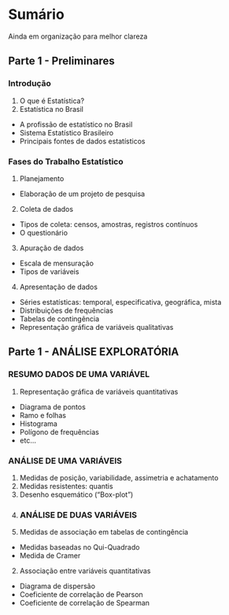 # Sumário {.title-page}

Ainda em organização para melhor clareza

## Parte 1 - Preliminares

### Introdução

1. O que é Estatística?
2. Estatística no Brasil  
  - A profissão de estatístico no Brasil  
  - Sistema Estatístico Brasileiro  
  - Principais fontes de dados estatísticos

### Fases do Trabalho Estatístico

1. Planejamento  
  - Elaboração de um projeto de pesquisa
2. Coleta de dados  
  - Tipos de coleta: censos, amostras, registros contínuos  
  - O questionário
3. Apuração de dados  
  - Escala de mensuração  
  - Tipos de variáveis
4. Apresentação de dados  
  - Séries estatísticas: temporal, especificativa, geográfica, mista  
  - Distribuições de frequências  
  - Tabelas de contingência  
  - Representação gráfica de variáveis qualitativas

## Parte 1 - ANÁLISE EXPLORATÓRIA

### RESUMO DADOS DE UMA VARIÁVEL
<!-- ### RESUMO DADOS DE UMA VARIÁVEL QUANTITATIVAS UNIDIMENSIONAIS -->

1. Representação gráfica de variáveis quantitativas  
  - Diagrama de pontos  
  - Ramo e folhas  
  - Histograma  
  - Polígono de frequências
  - etc...

### ANÁLISE DE UMA VARIÁVEIS
1. Medidas de posição, variabilidade, assimetria e achatamento
2. Medidas resistentes: quantis
3. Desenho esquemático (“Box-plot”)
4. 
### ANÁLISE DE DUAS VARIÁVEIS

1. Medidas de associação em tabelas de contingência  
  - Medidas baseadas no Qui-Quadrado  
  - Medida de Cramer
2. Associação entre variáveis quantitativas  
  - Diagrama de dispersão  
  - Coeficiente de correlação de Pearson  
  - Coeficiente de correlação de Spearman

